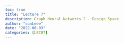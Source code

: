 ```yaml
---
toc: true
title: "Lecture 7"
description: Graph Neural Networks 2 - Design Space
author: "sunLeee"
date: "2022-08-03"
categories: [LEC07]
---
```


